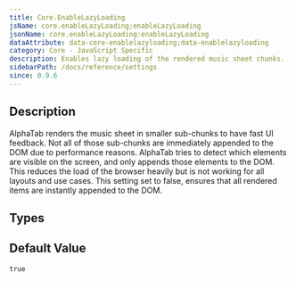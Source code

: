 ```yaml
---
title: Core.EnableLazyLoading
jsName: core.enableLazyLoading;enableLazyLoading
jsonName: core.enableLazyLoading:enableLazyLoading
dataAttribute: data-core-enablelazyloading;data-enablelazyloading
category: Core - JavaScript Specific
description: Enables lazy loading of the rendered music sheet chunks.
sidebarPath: /docs/reference/settings
since: 0.9.6
---
```



## Description
AlphaTab renders the music sheet in smaller sub-chunks to have fast UI feedback. Not all of those sub-chunks are immediately
appended to the DOM due to performance reasons. AlphaTab tries to detect which elements are visible on the screen, and only
appends those elements to the DOM. This reduces the load of the browser heavily but is not working for all layouts and use cases. 
This setting set to false, ensures that all rendered items are instantly appended to the DOM. 

<PropertyDescription metadata={metadata} />

## Types

<TypeTable>
    <TypeRow name="bool" />
</TypeTable>

## Default Value

`true`